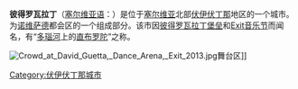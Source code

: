 {{Infobox Settlement
| name = 彼得罗瓦拉丁<br/>Петроварадин
|image_skyline          = 
|imagesize              = 
|image_caption          = 
|image_flag             = 
|flag_size              =
|image_seal             = 
|seal_size              =
|image_shield           = 
|shield_size            =
|image_blank_emblem     =
|blank_emblem_type      =
|blank_emblem_size      =
|image_map              = <!-- 檔案不存在 Petrovaradin map.PNG -->
|mapsize                = 
|map_caption            = 
|image_map1             = 
|mapsize1               = 
|map_caption1           = 
|image_dot_map          =
|dot_mapsize            =
|dot_map_caption        =
|dot_x =  |dot_y =
|pushpin_map            = <!-- the name of a location map as per http://en.wikipedia.org/wiki/Template:Location_map -->
|pushpin_label_position = bottom
|pushpin_map_caption    =
|pushpin_mapsize        =
| subdivision_type = 国家
| subdivision_name = {{SRB}}
| subdivision_type1 = [[塞尔维亚行政区划|市]]
| subdivision_name1 = 
| elevation_m = 
| elevation_ft = 
| area_total_km2 = 
| population_as_of = 2002年
| population_total = 13,973
| population_density_km2 = 
| timezone = [[欧洲中部时间|CET]]
| utc_offset = +1
| timezone_DST = [[欧洲中部夏令时间|CEST]]
| utc_offset_DST = +2
| latd = 45
| latm = 15
| lats =
| latNS = N
| longd = 19
| longm = 53
| longs =
| longEW = E
| postal_code_type = 
| postal_code = 
| website = 
}}
'''彼得罗瓦拉丁'''（[[塞尔维亚语|塞尔维亚语]]：'''{{lang|sr|Петроварадин}}'''）是位于[[塞尔维亚|塞尔维亚]]北部[[伏伊伏丁那|伏伊伏丁那]]地区的一个城市。为[[诺维萨德|诺维萨德]]都会区的一个组成部分。该市因[[彼得罗瓦拉丁堡垒|彼得罗瓦拉丁堡垒]]和[[Exit音乐节|Exit音乐节]]而闻名，有“[[多瑙河|多瑙河]]上的[[直布罗陀|直布罗陀]]”之称。

[[File:Crowd_at_David_Guetta,_Dance_Arena,_Exit_2013.jpg|thumb]]舞台区]]

{{Serbia-stub}}

[[Category:伏伊伏丁那城市|Category:伏伊伏丁那城市]]